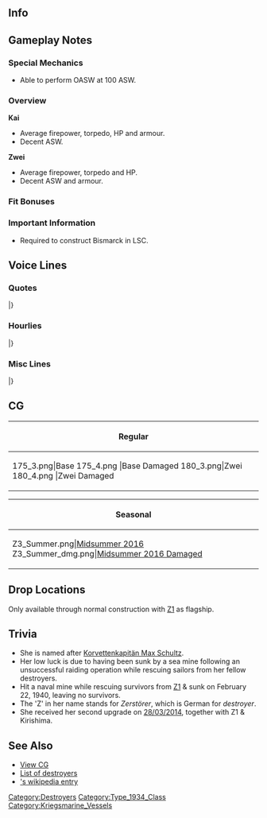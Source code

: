 ==Info==
{{KanmusuInfo|ID=175}}
{{KanmusuInfo|ID=175a}}
{{KanmusuInfo|ID=180}}

==Gameplay Notes==
===Special Mechanics===
* Able to perform OASW at 100 ASW.

===Overview===
'''Kai'''
* Average firepower, torpedo, HP and armour.  
* Decent ASW.

'''Zwei'''
* Average firepower, torpedo and HP.
* Decent ASW and armour.

===Fit Bonuses===
{{:{{BASEPAGENAME}}/Equipment Bonuses}}
{{clear}}

===Important Information===
* Required to construct Bismarck in LSC.

==Voice Lines==
===Quotes===
{{ShipquoteHeader}}
{{ShipquoteKai
|scenario = Introduction
|origin = Guten tag. 私は駆逐艦Max Schultzよ。Max…でもいいけど。よろしく。
|translation = Good day. I'm the destroyer Max Schultz. But... Max is fine. Nice to meet you.
|audio = Z3-Introduction.ogg
}}
{{ShipquoteKai
|scenario = Library
|origin = ドイツ1934年計画型駆逐艦、その三番艦よ。
生存性の高い設計の本格的駆逐艦だけれど…新型のタービンは少し整備に難もあるけれど。
今度は…大丈夫。
|translation = I'm the 3rd ship of the German Type 1934 destroyers.
Although I was designed as a full-sized destroyer with high survivability... The new model turbines are a bit hard to maintain.<ref>The engines she had were very complex and were prone to breaking down unless constantly maintained.</ref>
This time... I'll be fine.
|audio = Z3-Library.ogg
}}
{{ShipquoteKai
|scenario = Secretary 1
|origin = どうしたの…出撃？
|translation = What's going on... a sortie?
|audio = Z3-Secretary_1.ogg
}}
{{ShipquoteKai
|scenario = Secretary 2
|origin = 何？あまり触らないで。
|translation = What is it? Don't touch me so much.
|audio = Z3-Secretary_2.ogg
}}
{{ShipquoteKai
|scenario = Secretary 3
|origin = あなた…それって、作戦行動の何かなの？本当に？…ふーん、そう…。
|translation = Is... what you're doing related to an operation? Really? ...Humph, I see...
|audio = Z3-Secretary_3.ogg
}}
{{ShipquoteKai
|scenario = Secretary Idle
|origin = えっと･･･何かすることはない？そう･･･特に作戦はないの？ふーん･･･。
|translation = Ummm... Isn't there anything to do? I see... Not even operations? Humph.
|audio = Z3-Idle.ogg
}}
{{ShipquoteKai
|scenario = Secretary (Married)
|origin = あなた、あまり根を詰めるのはどうかしら。ゆっくりいきましょう。大丈夫。
|translation = I wonder what you keep pushing yourself for. Take it slowly. It'll be fine.
|audio = Z3-Wedding_Line.ogg
}}
{{ShipquoteKai
|scenario = Wedding
|origin = 切な用事ってなんでしょうか？…え、これを私に？あ、あなた…ふーん…そ、そう。そうなの…ふーん…。Danke schön。
|translation = What's this urgent business you need to take care of? ...Eh, is this for me? Y-you... Humph... I-I see... Humph... Thank you very much.
|audio = Z3-Wedding.ogg
}}
{{ShipquoteKai
|scenario = Player's Score
|origin = 状況を確認しましょう。
|translation = Let's review the situation.
|audio = Z3-Looking_At_Scores.ogg
}}
{{ShipquoteKai
|scenario = Joining the Fleet
|origin = 出撃か…了解。
|translation = A sortie huh... Roger.
|audio = Z3-Joining_A_Fleet.ogg
}}
{{ShipquoteKai
|scenario = Equipment 1
|origin = これは、確かにいい装備ね。
|translation = This is defintiely good equipment.
|audio = Z3-Equipment_1.ogg
}}
{{ShipquoteKai
|scenario = Equipment 2
|origin = Danke 、助かるわ。
|translation = Thanks, this helps.
|audio = Z3-Equipment_2.ogg
}}
{{ShipquoteKai
|scenario = Equipment 3
|origin = ふーん…
|translation = Humph...
|audio = Z3-Equipment_3.ogg
}}
{{ShipquoteKai
|scenario = Supply
|origin = Danke schön。
|translation = Thank you very much.
|audio = Z3-Supply.ogg
}}
{{ShipquoteKai
|scenario = Docking (Minor Damage)
|origin = 修復作業に入ります。
|translation = I'm going to begin repairs.
|audio = Z3-Docking_Minor.ogg
}}
{{ShipquoteKai
|scenario = Docking (Major Damage)
|origin = 少し大掛かりな修理に入るわ。Bis bald。
|translation = I'm going to need quite extensive repairs. Bye for now.
|audio = Z3-Docking_Major.ogg
}}
{{ShipquoteKai
|scenario = Construction
|origin = 新しい艦が完成したようよ。
|translation = A new ship has been completed.
|audio = Z3-Construction.ogg
}}
{{ShipquoteKai
|scenario = Returning from Sortie
|origin = 艦隊が帰還しました。
|translation = The fleet has returned to port.
|audio = Z3-Returning_From_Sortie.ogg
}}
{{ShipquoteKai
|scenario = Starting a Sortie
|origin = われらの本当の力を見せよう。抜錨する！
|translation = I'll show you my true power. Setting sail!
|audio = Z3-Starting_A_Sortie.ogg
}}
{{ShipquoteKai
|scenario = Starting a Battle
|origin = 艦隊…戦か…行きます！
|translation = A naval... battle huh... Let's go!
|audio = Z3-Battle_Start.ogg
}}
{{ShipquoteKai
|scenario = Attack
|origin = 敵艦を捕捉、攻撃開始。 
|translation = Enemy ships are cornered, begin attack.
|audio = Z3-Attack.ogg
}}
{{ShipquoteKai
|scenario = Night Battle Attack
|origin = Feuer！
|translation = Fire!
|audio = Z3-Night_Attack.ogg
}}
{{ShipquoteKai
|scenario = Night Battle
|origin = 追撃に移ります。
|translation = Transitioning to pursuit.
|audio = Z3-Night_Battle.ogg
}}
{{ShipquoteKai
|scenario = MVP
|origin = そう？私が一番？ふーん……そう、そうなの？ふーん…
|translation = Really? I'm number one? Humph... I-is that so? Humph...
|audio = Z3-MVP.ogg
}}
{{ShipquoteKai
|scenario = Minor Damage 1
|origin = ひっ!
|translation = Hya!
|audio = Z3-Minor_Damage_1.ogg
}}
{{ShipquoteKai
|scenario = Minor Damage 2
|origin = うっ…まだっ、大丈夫。
|translation = Ugh... I'm still fine.
|audio = Z3-Minor_Damage_2.ogg
}}
{{ShipquoteKai
|scenario = Major Damage
|origin = やられた…。な、何？機雷？違うの…？
|translation = They got me... Wh-what? A mine? No...?<ref>She struck a mine and sunk while attempting to rescue Z1 during [https://en.wikipedia.org/wiki/Operation_Wikinger Operation Wikinger].</ref> 
|audio = Z3-Major_Damage.ogg
}}
{{ShipquoteKai
|scenario = Sunk
|origin = 見知らぬ海で沈むのね…またゆっくり眠る…わ…。
|translation = So I'm sinking in an unfamiliar ocean... I'll rest peacefully... again...
|audio = Z3-Sunk.ogg
}}
|} <references/>

{{clear}}

===Hourlies===
{{ShipquoteHeader | type = hourly}}
{{ShipquoteKai
|scenario = 00:00 
|origin = 0時よ。ふぅん、すっかり深夜ね。
|translation = It's 12 o'clock. Humph, it's totally midnight.
|audio = Z3-00.ogg
}}
{{ShipquoteKai
|scenario = 01:00 
|origin = 1時よ。まだ起きてるの？熱心ね。
|translation = It's 1 o'clock. Are you still awake? Such energy.
|audio = Z3-01.ogg
}}
{{ShipquoteKai
|scenario = 02:00 
|origin = 2時よ。Lebeもまだ起きてるのかしら。
|translation = It's 2 o'clock. I wonder if Lebe is still awake.
|audio = Z3-02.ogg
}}
{{ShipquoteKai
|scenario = 03:00 
|origin = 3時です。あなた、今少し寝ていたわよ。そろそろ休んだら？
|translation = It's 3 o'clock. You just dozed off for a while there. Isn't it time you took a break?
|audio = Z3-03.ogg
}}
{{ShipquoteKai
|scenario = 04:00 
|origin = 4時よ。ふぅん、小腹が空いたの？この時間は物を食べない方がいいわ。
|translation = It's 4 o'clock. Humph, are you hungry? It's not good to eat at this time.
|audio = Z3-04.ogg
}}
{{ShipquoteKai
|scenario = 05:00 
|origin = 5時よ。提督、Guten morgen。
|translation = It's 5 o'clock. Good morning, Admiral.
|audio = Z3-05.ogg
}}
{{ShipquoteKai
|scenario = 06:00 
|origin = 6時です。朝のうちに、色々片付けてしまいましょうか。
|translation = It's 6 o'clock. Shall we clean up everything this morning?
|audio = Z3-06.ogg
}}
{{ShipquoteKai
|scenario = 07:00 
|origin = 7時よ。朝食の時間です。私がご用意します。
|translation = It's 7 o'clock. It's time for breakfast. I'll go get it ready.
|audio = Z3-07.ogg
}}
{{ShipquoteKai
|scenario = 08:00 
|origin = 8時よ。朝食は、roggenbrotとcheeseでいいかしら？ライ麦パンは好き？
|translation = 8 o'clock. Is roggenbrot and cheese fine for breakfast? Do you like rye bread?<ref>[https://ja.wikipedia.org/wiki/%E3%83%A9%E3%82%A4%E9%BA%A6%E3%83%91%E3%83%B3 Roggenbrot] specifically refers to bread made from 90% rye.</ref>
|audio = Z3-08.ogg
}}
{{ShipquoteKai
|scenario = 09:00 
|origin = 9時です。さあ、艦隊の再編成を行いましょう。どの艦を下げるの？
|translation = It's 9 o'clock. Let's reorganise the fleet now. Which ship should we take off the roster?
|audio = Z3-09.ogg
}}
{{ShipquoteKai
|scenario = 10:00 
|origin = 10時よ。そうね、機雷はあまり好きではないわ。ん･･･そういう駄洒落も嫌い。
|translation = It's 10 o'clock. Yeah, I don't really like mines. Ngh... I don't like those puns as well.<ref>Mine (機雷) and dislike/hate (嫌い) are pronounced the same way.</ref>
|audio = Z3-10.ogg
}}
{{ShipquoteKai
|scenario = 11:00 
|origin = 11時です。もうお腹空いたの？朝食足りなかった？
|translation = It's 11 o'clock. Are you hungry already? Was breakfast not enough?
|audio = Z3-11.ogg
}}
{{ShipquoteKai
|scenario = 12:00 
|origin = 12時よ。お昼です。仕方ないですね、昼食はしっかりとりますか。
|translation = It's 12 o'clock. It's noon. It can't be helped, let's go have a proper lunch.
|audio = Z3-12.ogg
}}
{{ShipquoteKai
|scenario = 13:00 
|origin = 13時よ。お昼のデザートにbaunkuchenはどう？　重すぎますか？
|translation = It's 1 o'clock. How's baumkuchen for dessert? Is it too much?<ref>[https://en.wikipedia.org/wiki/Baumkuchen Baumkuchen] is a kind of cake that is baked on a rotating spit.</ref>
|audio = Z3-13.ogg
}}
{{ShipquoteKai
|scenario = 14:00 
|origin = 14時です。そうね、噂のビスマルクとは、艦隊を組んでみたいと思っています。
|translation = It's 2 o'clock. That's right, I'd like it if I could form a fleet with the rumoured Bismarck.
|audio = Z3-14.ogg
}}
{{ShipquoteKai
|scenario = 15:00 
|origin = 15時です。ふぅん、どうしたの？落ち着きがないわね。大丈夫です。
|translation = 3 o'clock. Humph, what's wrong? You're so restless. It's fine.
|audio = Z3-15.ogg
}}
{{ShipquoteKai
|scenario = 16:00 
|origin = 16時よ。疲れてきたなら、少し休みましょう。
|translation = It's 4 o'clock. Go rest a while if you're tired.
|audio = Z3-16.ogg
}}
{{ShipquoteKai
|scenario = 17:00 
|origin = 17時よ。大丈夫なの？　ふぅん、そう。あまり無理をしてはだめ。
|translation = It's 5 o'clock. Are you alright? Humph, I see. Don't push yourself too much.
|audio = Z3-17.ogg
}}
{{ShipquoteKai
|scenario = 18:00 
|origin = 18時です。夕食の準備をしますね。
|translation = it's 6 o'clock. I'll go get dinner ready.
|audio = Z3-18.ogg
}}
{{ShipquoteKai
|scenario = 19:00 
|origin = 19時です。Ja、提督、夕食の用意ができました。
|translation = It's 7 o'clock. Yes, dinner is ready, Admiral.
|audio = Z3-19.ogg
}}
{{ShipquoteKai
|scenario = 20:00 
|origin = 20時よ。提督、コーヒーはいかが？
|translation = 8 o'clock. Would you like some coffee, Admiral?
|audio = Z3-20.ogg
}}
{{ShipquoteKai
|scenario = 21:00 
|origin = 21時よ。私あまり夜戦は好きではないので、そろそろ休みたいのですが。
|translation = It's 9 o'clock. I don't really like night battles, I'd like to take a break soon.
|audio = Z3-21.ogg
}}
{{ShipquoteKai
|scenario = 22:00 
|origin = 22時です。明日に備えて、そろそろ失礼させていただきます。
|translation = It's 10 o'clock. I'll need to excuse myself soon to prepare for tomorrow.
|audio = Z3-22.ogg
}}
{{ShipquoteKai
|scenario = 23:00 
|origin = 23時よ。提督、Gute nacht
|translation = It's 11 o'clock. Good night, Admiral.
|audio = Z3-23.ogg
}}
|} <references/>

{{clear}}

===Misc Lines===
{{SeasonalHeaderOld}}
{{SeasonalQuote
|scenario = [[Fall 2020 Event]]
|origin = 敵艦を捕捉。攻撃開始。
|translation =	Take on the enemy ships. Begin the attack.
|audio = Ship_Voice_Z3_Zwei_Fall_2020_Event_Friend_Fleet_1.mp3
|notes = Friend Fleet 1
}}
|}<references/>

{{clear}}

==CG==
{| class="mw-collapsible mw-collapsed wikitable" style="width: 100%;"
!Regular
|-
|<gallery>
175_3.png|Base
175_4.png |Base Damaged
180_3.png|Zwei
180_4.png |Zwei Damaged
</gallery>
|}

{| class="mw-collapsible mw-collapsed wikitable" style="width: 100%;"
!Seasonal
|-
|<gallery>
Z3_Summer.png|[[Seasonal/Summer_2016|Midsummer 2016]]
Z3_Summer_dmg.png|[[Seasonal/Summer_2016|Midsummer 2016 Damaged]]
</gallery>
|}

==Drop Locations==
Only available through normal construction with [[Z1]] as flagship.

==Trivia==
* She is named after [https://en.wikipedia.org/wiki/Max_Schultz Korvettenkapitän Max Schultz].
* Her low luck is due to having been sunk by a sea mine following an unsuccessful raiding operation while rescuing sailors from her fellow destroyers.
* Hit a naval mine while rescuing survivors from [[Z1]] & sunk on February 22, 1940, leaving no survivors.
* The 'Z' in her name stands for ''Zerstörer'', which is German for ''destroyer''.
* She received her second upgrade on [[Game Updates/2014/March 28th|28/03/2014]], together with Z1 & Kirishima.

==See Also==
*[[{{PAGENAMEE}}/Gallery|View {{PAGENAME}} CG]]
*[[EliteDD|List of destroyers]]
*[[wikipedia:German_destroyer_Z3_Max Schultz|{{PAGENAME}}'s wikipedia entry]]
{{shiplist}}
[[Category:Destroyers]]
[[Category:Type_1934_Class]]
[[Category:Kriegsmarine_Vessels]]
